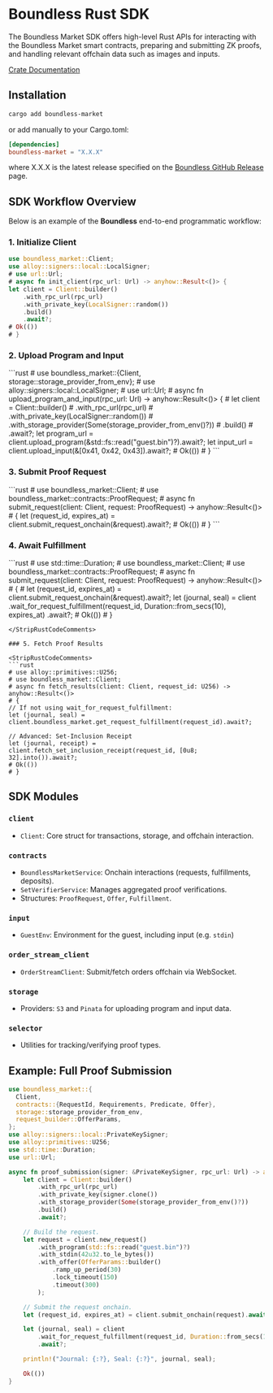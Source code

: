 
# Boundless Rust SDK

The Boundless Market SDK offers high-level Rust APIs for interacting with the Boundless Market smart contracts, preparing and submitting ZK proofs, and handling relevant offchain data such as images and inputs.

[Crate Documentation](https://docs.rs/boundless-market/latest/boundless_market/#boundless-market-sdk)

## Installation

```sh
cargo add boundless-market
```

or add manually to your Cargo.toml:

```toml
[dependencies]
boundless-market = "X.X.X"
```
where X.X.X is the latest release specified on the [Boundless GitHub Release](https://github.com/boundless-xyz/boundless/releases) page.

## SDK Workflow Overview

Below is an example of the **Boundless** end-to-end programmatic workflow:

### 1. Initialize Client

```rust
use boundless_market::Client;
use alloy::signers::local::LocalSigner;
# use url::Url;
# async fn init_client(rpc_url: Url) -> anyhow::Result<()> {
let client = Client::builder()
    .with_rpc_url(rpc_url)
    .with_private_key(LocalSigner::random())
    .build()
    .await?;
# Ok(())
# }
```

### 2. Upload Program and Input

<StripRustCodeComments>
```rust
# use boundless_market::{Client, storage::storage_provider_from_env};
# use alloy::signers::local::LocalSigner;
# use url::Url;
# async fn upload_program_and_input(rpc_url: Url) -> anyhow::Result<()> {
# let client = Client::builder()
#    .with_rpc_url(rpc_url)
#    .with_private_key(LocalSigner::random())
#    .with_storage_provider(Some(storage_provider_from_env()?))
#    .build()
#    .await?;
let program_url = client.upload_program(&std::fs::read("guest.bin")?).await?;
let input_url = client.upload_input(&[0x41, 0x42, 0x43]).await?;
# Ok(())
# }
```
</StripRustCodeComments>

### 3. Submit Proof Request

<StripRustCodeComments>
```rust
# use boundless_market::Client;
# use boundless_market::contracts::ProofRequest;
# async fn submit_request(client: Client, request: ProofRequest) -> anyhow::Result<()>
# {
let (request_id, expires_at) = client.submit_request_onchain(&request).await?;
# Ok(())
# }
```
</StripRustCodeComments>

### 4. Await Fulfillment

<StripRustCodeComments>
```rust
# use std::time::Duration;
# use boundless_market::Client;
# use boundless_market::contracts::ProofRequest;
# async fn submit_request(client: Client, request: ProofRequest) -> anyhow::Result<()>
# {
# let (request_id, expires_at) = client.submit_request_onchain(&request).await?;
let (journal, seal) = client
    .wait_for_request_fulfillment(request_id, Duration::from_secs(10), expires_at)
    .await?;
# Ok(())
# }

```
</StripRustCodeComments>

### 5. Fetch Proof Results

<StripRustCodeComments>
```rust
# use alloy::primitives::U256;
# use boundless_market::Client;
# async fn fetch_results(client: Client, request_id: U256) -> anyhow::Result<()>
# {
// If not using wait_for_request_fulfillment:
let (journal, seal) = client.boundless_market.get_request_fulfillment(request_id).await?;

// Advanced: Set-Inclusion Receipt
let (journal, receipt) = client.fetch_set_inclusion_receipt(request_id, [0u8; 32].into()).await?;
# Ok(())
# }
```
</StripRustCodeComments>

## SDK Modules

### `client`
- `Client`: Core struct for transactions, storage, and offchain interaction.

### `contracts`
- `BoundlessMarketService`: Onchain interactions (requests, fulfillments, deposits).
- `SetVerifierService`: Manages aggregated proof verifications.
- Structures: `ProofRequest`, `Offer`, `Fulfillment`.

### `input`
- `GuestEnv`: Environment for the guest, including input (e.g. `stdin`)

### `order_stream_client`
- `OrderStreamClient`: Submit/fetch orders offchain via WebSocket.

### `storage`
- Providers: `S3` and `Pinata` for uploading program and input data.

### `selector`
- Utilities for tracking/verifying proof types.

## Example: Full Proof Submission

```rust
use boundless_market::{
  Client,
  contracts::{RequestId, Requirements, Predicate, Offer},
  storage::storage_provider_from_env,
  request_builder::OfferParams,
};
use alloy::signers::local::PrivateKeySigner;
use alloy::primitives::U256;
use std::time::Duration;
use url::Url;

async fn proof_submission(signer: &PrivateKeySigner, rpc_url: Url) -> anyhow::Result<()> {
    let client = Client::builder()
        .with_rpc_url(rpc_url)
        .with_private_key(signer.clone())
        .with_storage_provider(Some(storage_provider_from_env()?))
        .build()
        .await?;

    // Build the request.
    let request = client.new_request()
        .with_program(std::fs::read("guest.bin")?)
        .with_stdin(42u32.to_le_bytes())
        .with_offer(OfferParams::builder()
            .ramp_up_period(30)
            .lock_timeout(150)
            .timeout(300)
        );

    // Submit the request onchain.
    let (request_id, expires_at) = client.submit_onchain(request).await?;

    let (journal, seal) = client
        .wait_for_request_fulfillment(request_id, Duration::from_secs(10), expires_at)
        .await?;

    println!("Journal: {:?}, Seal: {:?}", journal, seal);

    Ok(())
}
```
